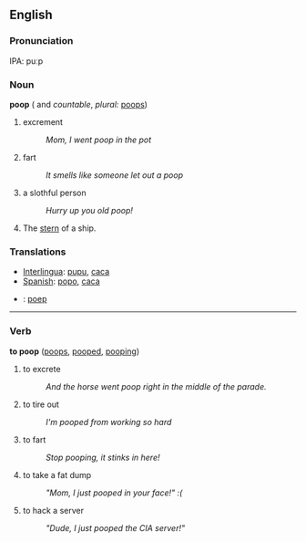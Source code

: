 ==English==

===Pronunciation===
IPA: puːp

===Noun===
'''poop'''  ({{uncountable}} and ''countable'', ''plural:'' [[poops]])

# excrement
#:''Mom, I went poop in the pot''
# fart
#:''It smells like someone let out a poop''
# a slothful person
#:''Hurry up you old poop!'' 
# The [[stern]] of a ship.

=== Translations ===
*[[Interlingua]]: [[pupu]], [[caca]]
*[[Spanish]]: [[popo]], [[caca]]
*{{nl}}: [[poep]]

----

===Verb===
'''to poop'''  ([[poops]], [[pooped]], [[pooping]])
# to excrete
#:''And the horse went poop right in the middle of the parade.''
# to tire out
#:''I'm pooped from working so hard''
# to fart
#:''Stop pooping, it stinks in here!''
# to take a fat dump
#:<i>"Mom, I just pooped in your face!" :(</i>
# to hack a server
#:<i>"Dude, I just pooped the CIA server!"</i>